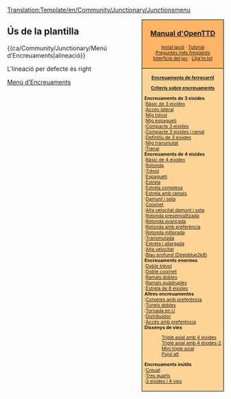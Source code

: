 <noinclude>[[Translation:Template/en/Community/Junctionary/Junctionsmenu]]</noinclude><noinclude></noinclude><div style="float:right; padding-left:12px; background:#ffffff;">
<div style="border:1px solid #000000; background:#ffb466; padding:5px; -moz-border-radius-topleft:5px; -moz-border-radius-topright:5px; font-size: 12pt;">
<center><strong><font size="3">[[ca/Manual/Main Page|Manual d'OpenTTD]]</font></strong></center>
<div style="font-size: 8pt; text-align: center;">
[[ca/Manual/Instal·lació|Instal·lació]] &middot; 
[[ca/Manual/Tutorial/Tutorial|Tutorial]]<br />
[[ca/Archive/Community/Preguntes més freqüents|Preguntes més freqüents]]<br /> 
[[ca/Manual/Interfície del joc|Interfície del joc]] &middot; [[ca/Llija'm.txt|Llija'm.txt]]
</div>
</div>
<div style="border:1px solid black; border-top-width: 0px; background:#ffd496; padding:5px; -moz-border-radius-bottomleft:5px; -moz-border-radius-bottomright:8px; font-size: 8pt;">

<center>'''[[ca/Community/Junctionary/Main Page|Encreuaments de ferrocarril]]'''</center>
<center>'''[[ca/Criteris sobre encreuaments|Criteris sobre encreuaments]]'''</center>

'''Encreuaments de 3 eixides'''<br>
:[[ca/Bàsic de 3 eixides|Bàsic de 3 eixides]]<br>
:[[ca/Accés lateral|Accés lateral]]<br>
:[[ca/Mig trèvol|Mig trèvol]]<br>
:[[ca/Mig espagueti|Mig espagueti]]<br>
:[[ca/Compacte de 3 eixides|Compacte 3 eixides]]<br>
:[[ca/Compacte de 3 eixides amb ramal|Compacte 3 eixides i ramal]]<br>
:[[ca/Definitiu de 3 eixides|Definitiu de 3 eixides]]<br>
:[[ca/Mig transmutat|Mig transmutat]]<br>
:[[ca/Trenat|Trenal]]<br>

'''Encreuaments de 4 eixides'''<br>
:[[ca/Bàsic de 4 eixides|Bàsic de 4 eixides]]<br>
:[[ca/Rotonda|Rotonda]]<br>
:[[ca/Trèvol|Trèvol]]<br>
:[[ca/Espagueti|Espagueti]]<br>
:[[ca/Estrela|Estrela]]<br>
:[[ca/Estrela complexa|Estrela complexa]]<br>
:[[ca/Estrela amb ramals|Estrela amb ramals]]<br>
:[[ca/Damunt i sota|Damunt i sota]]<br>
:[[ca/Coixinet|Coixinet]]<br>
:[[ca/Alta velocitat damunt i sota|Alta velocitat damunt i sota]]<br>
:[[ca/Rotonda presenyalitzada|Rotonda presenyalitzada]]<br>
:[[ca/Rotonda avançada|Rotonda avançada]]<br>
:[[ca/Rotonda amb preferència|Rotonda amb preferència]]<br>
:[[ca/Rotonda millorada|Rotonda millorada]]<br>
:[[ca/Transmutada|Transmutada]]<br>
:[[ca/Estreta i allargada|Estreta i allargada]]<br>
:[[ca/Alta velocitat|Alta velocitat]]<br>
:[[ca/Blau profund (Deepblue2k8)|Blau profund (Deepblue2k8)]]<br>

'''Encreuaments enormes'''<br>
:[[ca/Doble trèvol|Doble trèvol]]<br>
:[[ca/Doble coixinet|Doble coixinet]]<br>
:[[ca/Ramals dobles|Ramals dobles]]<br>
:[[ca/Ramals quàdruples|Ramals quàdruples]]<br>
:[[ca/Estrela de 8 eixides|Estrela de 8 eixides]]<br>

'''Altres encreuamentes'''<br>
:[[ca/Cotxeres amb preferència|Cotxeres amb preferència]]<br>
:[[ca/Túnels dobles|Túnels dobles]]<br>
:[[ca/Tornada en U|Tornada en U]]<br>
:[[ca/Distribuidor|Distribuidor]]<br>
:[[ca/Accés amb preferència|Accés amb preferència]]<br>

'''Dissenys de vies'''
:[[ca/Triple axial amb 4 eixides|Triple axial amb 4 eixides]]<br>
:[[ca/Triple axial amb 4 eixides-2|Triple axial amb 4 eixides-2]]<br>
:[[ca/Mini triple axial|Mini triple axial]]<br>
:[[ca/Pujol alt|Pujol alt]]<br>

'''Encreuaments inútils'''<br>
:[[ca/Creuat|Creuat]]<br>
:[[ca/Tres quarts|Tres quarts]]<br>
:[[ca/3 eixides i 4 vies|3 eixides i 4 vies]]<br>

</div>
</div>
<noinclude>


==Ús de la plantilla==
<nowiki>{{ca/Community/Junctionary/Menú d’Encreuaments|alineació}}</nowiki>

L'lineació per defecte és right
[[Category:ca/Manual/Navegació|Menú d’Encreuaments]]
</noinclude>